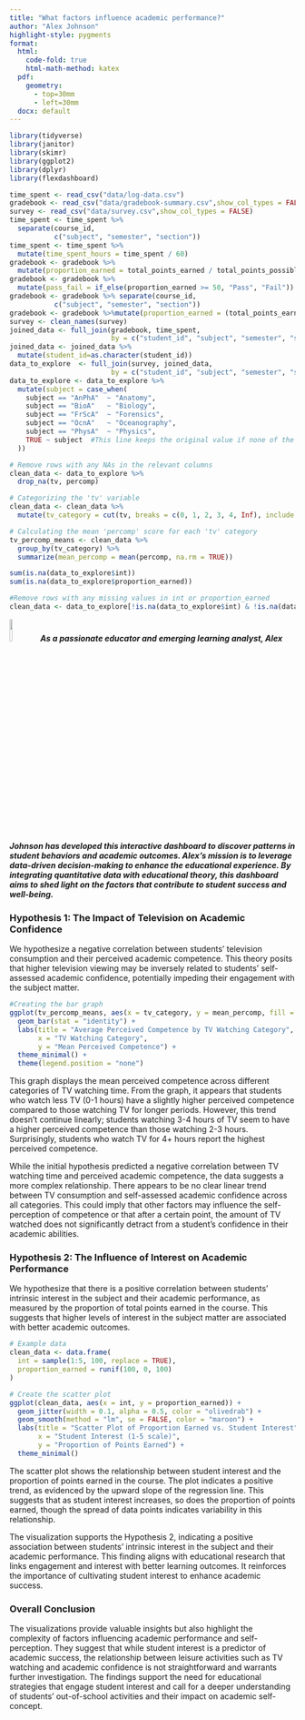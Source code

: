 ```yaml
---
title: "What factors influence academic performance?"
author: "Alex Johnson"
highlight-style: pygments
format:
  html: 
    code-fold: true
    html-math-method: katex
  pdf:
    geometry: 
      - top=30mm
      - left=30mm
  docx: default
---
```


```r
library(tidyverse)
library(janitor)
library(skimr)
library(ggplot2)
library(dplyr)
library(flexdashboard)

time_spent <- read_csv("data/log-data.csv")
gradebook <- read_csv("data/gradebook-summary.csv",show_col_types = FALSE)
survey <- read_csv("data/survey.csv",show_col_types = FALSE)
time_spent <- time_spent %>%  
  separate(course_id,
           c("subject", "semester", "section"))
time_spent <- time_spent %>% 
  mutate(time_spent_hours = time_spent / 60)
gradebook <- gradebook %>%
  mutate(proportion_earned = total_points_earned / total_points_possible * 100)
gradebook <- gradebook %>%
  mutate(pass_fail = if_else(proportion_earned >= 50, "Pass", "Fail"))
gradebook <- gradebook %>% separate(course_id,
           c("subject", "semester", "section"))
gradebook <- gradebook %>%mutate(proportion_earned = (total_points_earned /total_points_possible) *100)
survey <- clean_names(survey)
joined_data <- full_join(gradebook, time_spent, 
                         by = c("student_id", "subject", "semester", "section"))
joined_data <- joined_data %>%
  mutate(student_id=as.character(student_id))
data_to_explore  <- full_join(survey, joined_data, 
                         by = c("student_id", "subject", "semester", "section"))
data_to_explore <- data_to_explore %>%
  mutate(subject = case_when(
    subject == "AnPhA"  ~ "Anatomy",
    subject == "BioA"   ~ "Biology",
    subject == "FrScA"  ~ "Forensics",
    subject == "OcnA"   ~ "Oceanography",
    subject == "PhysA"  ~ "Physics",
    TRUE ~ subject  #This line keeps the original value if none of the conditions above are met
  ))

# Remove rows with any NAs in the relevant columns
clean_data <- data_to_explore %>% 
  drop_na(tv, percomp)

# Categorizing the 'tv' variable
clean_data <- clean_data %>%
  mutate(tv_category = cut(tv, breaks = c(0, 1, 2, 3, 4, Inf), include.lowest = TRUE, labels = c("0-1 hours", "1-2 hours", "2-3 hours", "3-4 hours", "4+ hours")))

# Calculating the mean 'percomp' score for each 'tv' category
tv_percomp_means <- clean_data %>%
  group_by(tv_category) %>%
  summarize(mean_percomp = mean(percomp, na.rm = TRUE))

sum(is.na(data_to_explore$int))
sum(is.na(data_to_explore$proportion_earned))

#Remove rows with any missing values in int or proportion_earned
clean_data <- data_to_explore[!is.na(data_to_explore$int) & !is.na(data_to_explore$proportion_earned), ]
```

![](img/teacher persona.png){width="10%"} ***As a passionate educator and emerging learning analyst, Alex Johnson has developed this interactive dashboard to discover patterns in student behaviors and academic outcomes. Alex's mission is to leverage data-driven decision-making to enhance the educational experience. By integrating quantitative data with educational theory, this dashboard aims to shed light on the factors that contribute to student success and well-being.***

### **Hypothesis 1: The Impact of Television on Academic Confidence**

We hypothesize a negative correlation between students' television consumption and their perceived academic competence. This theory posits that higher television viewing may be inversely related to students' self-assessed academic confidence, potentially impeding their engagement with the subject matter.

```r
#Creating the bar graph
ggplot(tv_percomp_means, aes(x = tv_category, y = mean_percomp, fill = tv_category)) +
  geom_bar(stat = "identity") +
  labs(title = "Average Perceived Competence by TV Watching Category",
       x = "TV Watching Category",
       y = "Mean Perceived Competence") +
  theme_minimal() +
  theme(legend.position = "none")
```


This graph displays the mean perceived competence across different categories of TV watching time. From the graph, it appears that students who watch less TV (0-1 hours) have a slightly higher perceived competence compared to those watching TV for longer periods. However, this trend doesn't continue linearly; students watching 3-4 hours of TV seem to have a higher perceived competence than those watching 2-3 hours. Surprisingly, students who watch TV for 4+ hours report the highest perceived competence.

While the initial hypothesis predicted a negative correlation between TV watching time and perceived academic competence, the data suggests a more complex relationship. There appears to be no clear linear trend between TV consumption and self-assessed academic confidence across all categories. This could imply that other factors may influence the self-perception of competence or that after a certain point, the amount of TV watched does not significantly detract from a student's confidence in their academic abilities.

### **Hypothesis 2: The Influence of Interest on Academic Performance**

We hypothesize that there is a positive correlation between students' intrinsic interest in the subject and their academic performance, as measured by the proportion of total points earned in the course. This suggests that higher levels of interest in the subject matter are associated with better academic outcomes.



```r
# Example data
clean_data <- data.frame(
  int = sample(1:5, 100, replace = TRUE), 
  proportion_earned = runif(100, 0, 100)
)

# Create the scatter plot
ggplot(clean_data, aes(x = int, y = proportion_earned)) +
  geom_jitter(width = 0.1, alpha = 0.5, color = "olivedrab") +
  geom_smooth(method = "lm", se = FALSE, color = "maroon") +
  labs(title = "Scatter Plot of Proportion Earned vs. Student Interest",
       x = "Student Interest (1-5 scale)",
       y = "Proportion of Points Earned") +
  theme_minimal()

```

The scatter plot shows the relationship between student interest and the proportion of points earned in the course. The plot indicates a positive trend, as evidenced by the upward slope of the regression line. This suggests that as student interest increases, so does the proportion of points earned, though the spread of data points indicates variability in this relationship.

The visualization supports the Hypothesis 2, indicating a positive association between students' intrinsic interest in the subject and their academic performance. This finding aligns with educational research that links engagement and interest with better learning outcomes. It reinforces the importance of cultivating student interest to enhance academic success.

### **Overall Conclusion**

The visualizations provide valuable insights but also highlight the complexity of factors influencing academic performance and self-perception. They suggest that while student interest is a predictor of academic success, the relationship between leisure activities such as TV watching and academic confidence is not straightforward and warrants further investigation. The findings support the need for educational strategies that engage student interest and call for a deeper understanding of students' out-of-school activities and their impact on academic self-concept.
